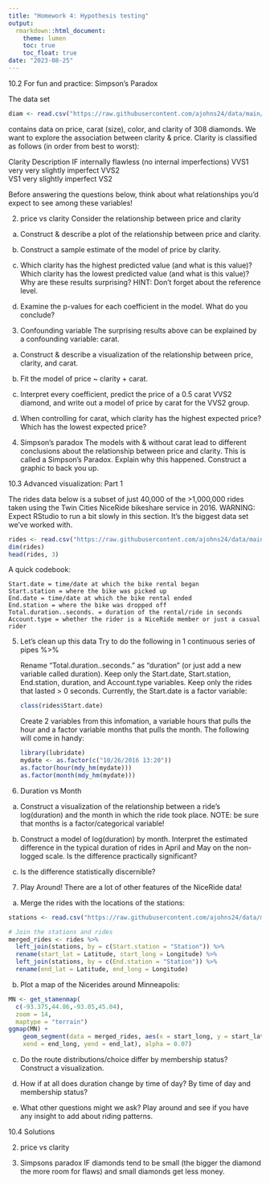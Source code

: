---
title: "Homework 4: Hypothesis testing"
output:
  rmarkdown::html_document:
    theme: lumen
    toc: true
    toc_float: true
date: "2023-08-25"
---
10.2 For fun and practice: Simpson's Paradox

The data set
```{r}
diam <- read.csv("https://raw.githubusercontent.com/ajohns24/data/main/Diamonds.csv")
```
contains data on price, carat (size), color, and clarity of 308 diamonds. We want to explore the association between clarity & price. Clarity is classified as follows (in order from best to worst):

Clarity 	Description
IF 	      internally flawless (no internal imperfections)
VVS1 	    very very slightly imperfect
VVS2 	
VS1 	    very slightly imperfect
VS2

Before answering the questions below, think about what relationships you’d expect to see among these variables!

2. price vs clarity
Consider the relationship between price and clarity

a) Construct & describe a plot of the relationship between price and clarity.

b) Construct a sample estimate of the model of price by clarity.

c) Which clarity has the highest predicted value (and what is this value)? Which clarity has the lowest predicted value (and what is this value)? Why are these results surprising? HINT: Don’t forget about the reference level.

d) Examine the p-values for each coefficient in the model. What do you conclude?

3. Confounding variable
The surprising results above can be explained by a confounding variable: carat.

a) Construct & describe a visualization of the relationship between price, clarity, and carat.
    
b) Fit the model of price ~ clarity + carat.

c) Interpret every coefficient, predict the price of a 0.5 carat VVS2 diamond, and write out a model of price by carat for the VVS2 group.

d) When controlling for carat, which clarity has the highest expected price? Which has the lowest expected price?

4. Simpson's paradox
The models with & without carat lead to different conclusions about the relationship between price and clarity. This is called a Simpson’s Paradox. Explain why this happened. Construct a graphic to back you up.

10.3 Advanced visualization: Part 1

The rides data below is a subset of just 40,000 of the >1,000,000 rides taken using the Twin Cities NiceRide bikeshare service in 2016. WARNING: Expect RStudio to run a bit slowly in this section. It’s the biggest data set we’ve worked with.
```{r}
rides <- read.csv("https://raw.githubusercontent.com/ajohns24/data/main/NiceRide2016sub.csv")
dim(rides)
head(rides, 3)
```
A quick codebook:

    Start.date = time/date at which the bike rental began
    Start.station = where the bike was picked up
    End.date = time/date at which the bike rental ended
    End.station = where the bike was dropped off
    Total.duration..seconds. = duration of the rental/ride in seconds
    Account.type = whether the rider is a NiceRide member or just a casual rider

5. Let's clean up this data
Try to do the following in 1 continuous series of pipes %>%

    Rename “Total.duration..seconds.” as “duration” (or just add a new variable called duration).
    Keep only the Start.date, Start.station, End.station, duration, and Account.type variables.
    Keep only the rides that lasted > 0 seconds.
    Currently, the Start.date is a factor variable:
```{r}
class(rides$Start.date)
```
Create 2 variables from this infomation, a variable hours that pulls the hour and a factor variable months that pulls the month. The following will come in handy:
```{r}
library(lubridate)
mydate <- as.factor(c("10/26/2016 13:20"))
as.factor(hour(mdy_hm(mydate)))
as.factor(month(mdy_hm(mydate)))
```

6. Duration vs Month
a) Construct a visualization of the relationship between a ride’s log(duration) and the month in which the ride took place. NOTE: be sure that months is a factor/categorical variable!

b) Construct a model of log(duration) by month. Interpret the estimated difference in the typical duration of rides in April and May on the non-logged scale. Is the difference practically significant?

c) Is the difference statistically discernible?

7. Play Around!
There are a lot of other features of the NiceRide data!

a) Merge the rides with the locations of the stations:
```{r}
stations <- read.csv("https://raw.githubusercontent.com/ajohns24/data/main/NiceRideStations.csv")

# Join the stations and rides    
merged_rides <- rides %>%
  left_join(stations, by = c(Start.station = "Station")) %>%
  rename(start_lat = Latitude, start_long = Longitude) %>%
  left_join(stations, by = c(End.station = "Station")) %>%
  rename(end_lat = Latitude, end_long = Longitude)
```

b) Plot a map of the Nicerides around Minneapolis:
```{r}
MN <- get_stamenmap(
  c(-93.375,44.86,-93.05,45.04),
  zoom = 14,
  maptype = "terrain")
ggmap(MN) + 
    geom_segment(data = merged_rides, aes(x = start_long, y = start_lat,
    xend = end_long, yend = end_lat), alpha = 0.07)
```

c) Do the route distributions/choice differ by membership status? Construct a visualization.

d) How if at all does duration change by time of day? By time of day and membership status?

e) What other questions might we ask? Play around and see if you have any insight to add about riding patterns.

10.4 Solutions

2. price vs clarity

4. Simpsons paradox
IF diamonds tend to be small (the bigger the diamond the more room for flaws) and small diamonds get less money.